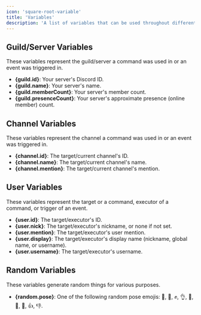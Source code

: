 ```yaml
---
icon: 'square-root-variable'
title: 'Variables'
description: 'A list of variables that can be used throughout different parts of Fyre in the ticket system and elsewhere.'
---
```


## Guild/Server Variables
These variables represent the guild/server a command was used in or an event was triggered in.

- **\{guild.id\}**: Your server's Discord ID.
- **\{guild.name}**: Your server's name.
- **\{guild.memberCount}**: Your server's member count.
- **\{guild.presenceCount}**: Your server's approximate presence (online member) count.


## Channel Variables
These variables represent the channel a command was used in or an event was triggered in.

- **\{channel.id\}**: The target/current channel's ID.
- **\{channel.name\}**: The target/current channel's name.
- **\{channel.mention\}**: The target/current channel's mention.


## User Variables
These variables represent the target or a command, executor of a command, or trigger of an event.

- **\{user.id\}**: The target/executor's ID.
- **\{user.nick\}**: The target/executor's nickname, or none if not set.
- **\{user.mention\}**: The target/executor's user mention.
- **\{user.display\}**: The target/executor's display name (nickname, global name, or username).
- **\{user.username\}**: The target/executor's username.


## Random Variables
These variables generate random things for various purposes.

- **\{random.pose\}**: One of the following random pose emojis: 🫡, 👊, ✊, 👌, 🤌, 🤏, 🤟, 👍, 👎.
